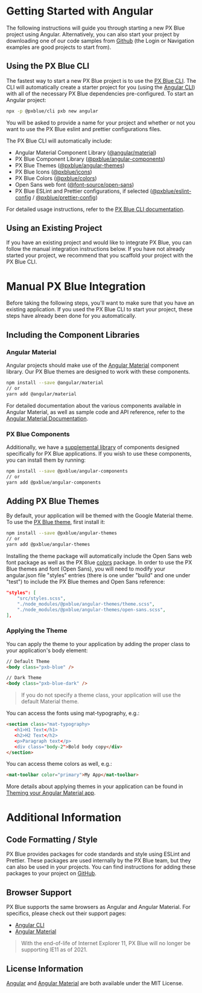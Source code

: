 
<!-- KEYWORDS: angular web framework guide tutorial -->

# Getting Started with Angular

The following instructions will guide you through starting a new PX Blue project using Angular. Alternatively, you can also start your project by downloading one of our code samples from [Github](https://github.com/pxblue) (the Login or Navigation examples are good projects to start from).

## Using the PX Blue CLI

The fastest way to start a new PX Blue project is to use the [PX Blue CLI](/development/cli). The CLI will automatically create a starter project for you (using the [Angular CLI](http://cli.angular.io/)) with all of the necessary PX Blue dependencies pre-configured. To start an Angular project:

```sh
npx -p @pxblue/cli pxb new angular
```

You will be asked to provide a name for your project and whether or not you want to use the PX Blue eslint and prettier configurations files.

The PX Blue CLI will automatically include:

-   Angular Material Component Library ([@angular/material](https://www.npmjs.com/package/@angular/material))
-   PX Blue Component Library ([@pxblue/angular-components](https://www.npmjs.com/package/@pxblue/angular-components))
-   PX Blue Themes ([@pxblue/angular-themes](https://www.npmjs.com/package/@pxblue/angular-themes))
-   PX Blue Icons ([@pxblue/icons](https://www.npmjs.com/package/@pxblue/icons))
-   PX Blue Colors ([@pxblue/colors](https://www.npmjs.com/package/@pxblue/colors))
-   Open Sans web font ([@font-source/open-sans](https://www.npmjs.com/package/@fontsource/open-sans))
-   PX Blue ESLint and Prettier configurations, if selected ([@pxblue/eslint-config](https://www.npmjs.com/package/@pxblue/eslint-config) / [@pxblue/prettier-config](https://www.npmjs.com/package/@pxblue/prettier-config))

For detailed usage instructions, refer to the [PX Blue CLI documentation](https://www.npmjs.com/package/@pxblue/cli).

## Using an Existing Project

If you have an existing project and would like to integrate PX Blue, you can follow the manual integration instructions below. If you have not already started your project, we recommend that you scaffold your project with the PX Blue CLI.

<Divider />

# Manual PX Blue Integration

Before taking the following steps, you'll want to make sure that you have an existing application. If you used the PX Blue CLI to start your project, these steps have already been done for you automatically.

## Including the Component Libraries

### Angular Material

Angular projects should make use of the [Angular Material](https://material.angular.io/) component library. Our PX Blue themes are designed to work with these components.

```sh
npm install --save @angular/material
// or
yarn add @angular/material
```

For detailed documentation about the various components available in Angular Material, as well as sample code and API reference, refer to the [Angular Material Documentation](https://material.angular.io/components/).

### PX Blue Components

Additionally, we have a [supplemental library](https://github.com/pxblue/angular-component-library/tree/dev) of components designed specifically for PX Blue applications. If you wish to use these components, you can install them by running:

```sh
npm install --save @pxblue/angular-components
// or
yarn add @pxblue/angular-components
```

## Adding PX Blue Themes

By default, your application will be themed with the Google Material theme. To use the [PX Blue theme](https://www.npmjs.com/package/@pxblue/angular-themes), first install it:

```sh
npm install --save @pxblue/angular-themes
// or
yarn add @pxblue/angular-themes
```

Installing the theme package will automatically include the Open Sans web font package as well as the PX Blue [colors](https://www.npmjs.com/package/@pxblue/colors) package. In order to use the PX Blue themes and font (Open Sans), you will need to modify your angular.json file "styles" entries (there is one under "build" and one under "test") to include the PX Blue themes and Open Sans reference:

```json
"styles": [
    "src/styles.scss",
    "./node_modules/@pxblue/angular-themes/theme.scss",
    "./node_modules/@pxblue/angular-themes/open-sans.scss",
],
```

### Applying the Theme

You can apply the theme to your application by adding the proper class to your application's body element:

```html
// Default Theme
<body class="pxb-blue" />

// Dark Theme
<body class="pxb-blue-dark" />
```

> If you do not specify a theme class, your application will use the default Material theme.

You can access the fonts using mat-typography, e.g.:

```html
<section class="mat-typography>
   <h1>H1 Text</h1>
   <h2>H2 Text</h2>
   <p>Paragraph text</p>
   <div class="body-2">Bold body copy</div>
</section>
```

You can access theme colors as well, e.g.:

```html
<mat-toolbar color="primary">My App</mat-toolbar>
```

More details about applying themes in your application can be found in [Theming your Angular Material app](https://material.angular.io/guide/theming).

<Divider />

# Additional Information

## Code Formatting / Style

PX Blue provides packages for code standards and style using ESLint and Prettier. These packages are used internally by the PX Blue team, but they can also be used in your projects. You can find instructions for adding these packages to your project on [GitHub](https://github.com/pxblue/code-standards).

## Browser Support

PX Blue supports the same browsers as Angular and Angular Material. For specifics, please check out their support pages:

-   [Angular CLI](https://angular.io/guide/browser-support)
-   [Angular Material](https://github.com/angular/material2#browser-and-screen-reader-support)

> With the end-of-life of Internet Explorer 11, PX Blue will no longer be supporting IE11 as of 2021.

## License Information

[Angular](https://github.com/angular/angular/blob/master/LICENSE) and [Angular Material](https://github.com/angular/material2/blob/master/LICENSE) are both available under the MIT License.
